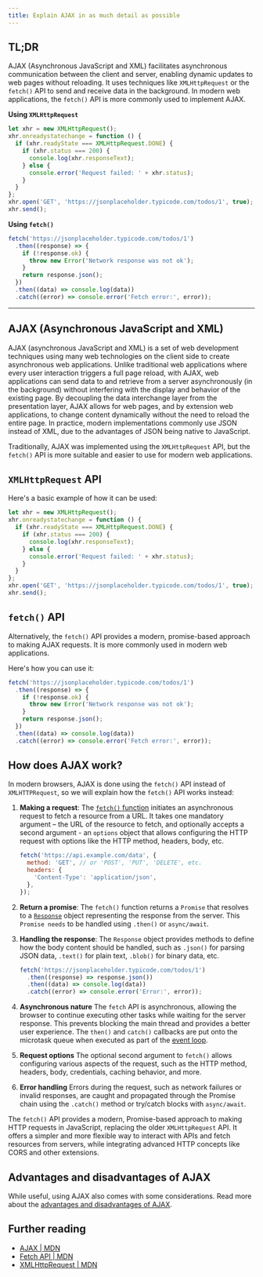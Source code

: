 ```yaml
---
title: Explain AJAX in as much detail as possible
---
```


## TL;DR

AJAX (Asynchronous JavaScript and XML) facilitates asynchronous communication between the client and server, enabling dynamic updates to web pages without reloading. It uses techniques like `XMLHttpRequest` or the `fetch()` API to send and receive data in the background. In modern web applications, the `fetch()` API is more commonly used to implement AJAX.

**Using `XMLHttpRequest`**

```js live
let xhr = new XMLHttpRequest();
xhr.onreadystatechange = function () {
  if (xhr.readyState === XMLHttpRequest.DONE) {
    if (xhr.status === 200) {
      console.log(xhr.responseText);
    } else {
      console.error('Request failed: ' + xhr.status);
    }
  }
};
xhr.open('GET', 'https://jsonplaceholder.typicode.com/todos/1', true);
xhr.send();
```

**Using `fetch()`**

```js live
fetch('https://jsonplaceholder.typicode.com/todos/1')
  .then((response) => {
    if (!response.ok) {
      throw new Error('Network response was not ok');
    }
    return response.json();
  })
  .then((data) => console.log(data))
  .catch((error) => console.error('Fetch error:', error));
```

---

## AJAX (Asynchronous JavaScript and XML)

AJAX (asynchronous JavaScript and XML) is a set of web development techniques using many web technologies on the client side to create asynchronous web applications. Unlike traditional web applications where every user interaction triggers a full page reload, with AJAX, web applications can send data to and retrieve from a server asynchronously (in the background) without interfering with the display and behavior of the existing page. By decoupling the data interchange layer from the presentation layer, AJAX allows for web pages, and by extension web applications, to change content dynamically without the need to reload the entire page. In practice, modern implementations commonly use JSON instead of XML, due to the advantages of JSON being native to JavaScript.

Traditionally, AJAX was implemented using the `XMLHttpRequest` API, but the `fetch()` API is more suitable and easier to use for modern web applications.

## `XMLHttpRequest` API

Here's a basic example of how it can be used:

```js live
let xhr = new XMLHttpRequest();
xhr.onreadystatechange = function () {
  if (xhr.readyState === XMLHttpRequest.DONE) {
    if (xhr.status === 200) {
      console.log(xhr.responseText);
    } else {
      console.error('Request failed: ' + xhr.status);
    }
  }
};
xhr.open('GET', 'https://jsonplaceholder.typicode.com/todos/1', true);
xhr.send();
```

## `fetch()` API

Alternatively, the `fetch()` API provides a modern, promise-based approach to making AJAX requests. It is more commonly used in modern web applications.

Here's how you can use it:

```js live
fetch('https://jsonplaceholder.typicode.com/todos/1')
  .then((response) => {
    if (!response.ok) {
      throw new Error('Network response was not ok');
    }
    return response.json();
  })
  .then((data) => console.log(data))
  .catch((error) => console.error('Fetch error:', error));
```

## How does AJAX work?

In modern browsers, AJAX is done using the `fetch()` API instead of `XMLHTTPRequest`, so we will explain how the `fetch()` API works instead:

1. **Making a request**: The [`fetch()` function](https://developer.mozilla.org/en-US/docs/Web/API/Fetch_API) initiates an asynchronous request to fetch a resource from a URL. It takes one mandatory argument – the URL of the resource to fetch, and optionally accepts a second argument - an `options` object that allows configuring the HTTP request with options like the HTTP method, headers, body, etc.

   ```js
   fetch('https://api.example.com/data', {
     method: 'GET', // or 'POST', 'PUT', 'DELETE', etc.
     headers: {
       'Content-Type': 'application/json',
     },
   });
   ```

2. **Return a promise**: The `fetch()` function returns a `Promise` that resolves to a [`Response`](https://developer.mozilla.org/en-US/docs/Web/API/Response) object representing the response from the server. This `Promise needs` to be handled using `.then()` or `async/await`.
3. **Handling the response**: The `Response` object provides methods to define how the body content should be handled, such as `.json()` for parsing JSON data, `.text()` for plain text, `.blob()` for binary data, etc.

   ```js live
   fetch('https://jsonplaceholder.typicode.com/todos/1')
     .then((response) => response.json())
     .then((data) => console.log(data))
     .catch((error) => console.error('Error:', error));
   ```

4. **Asynchronous nature** The `fetch` API is asynchronous, allowing the browser to continue executing other tasks while waiting for the server response. This prevents blocking the main thread and provides a better user experience. The `then()` and `catch()` callbacks are put onto the microtask queue when executed as part of the [event loop](/questions/quiz/what-is-event-loop-what-is-the-difference-between-call-stack-and-task-queue).
5. **Request options** The optional second argument to `fetch()` allows configuring various aspects of the request, such as the HTTP method, headers, body, credentials, caching behavior, and more.
6. **Error handling** Errors during the request, such as network failures or invalid responses, are caught and propagated through the Promise chain using the `.catch()` method or try/catch blocks with `async/await`.

The `fetch()` API provides a modern, Promise-based approach to making HTTP requests in JavaScript, replacing the older `XMLHttpRequest` API. It offers a simpler and more flexible way to interact with APIs and fetch resources from servers, while integrating advanced HTTP concepts like CORS and other extensions.

## Advantages and disadvantages of AJAX

While useful, using AJAX also comes with some considerations. Read more about the [advantages and disadvantages of AJAX](/questions/quiz/what-are-the-advantages-and-disadvantages-of-using-ajax).

## Further reading

- [AJAX | MDN](https://developer.mozilla.org/en-US/docs/Glossary/AJAX)
- [Fetch API | MDN ](https://developer.mozilla.org/en-US/docs/Web/API/Fetch_API)
- [XMLHttpRequest | MDN](https://developer.mozilla.org/en-US/docs/Web/API/XMLHttpRequest)
